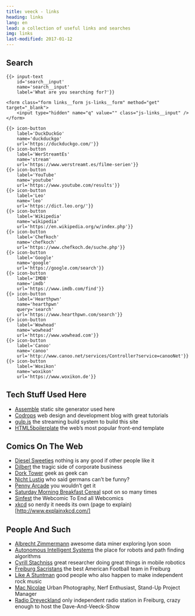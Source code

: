 ```yaml
---
title: veeck - links
heading: links
lang: en
lead: a collection of useful links and searches
img: links
last-modified: 2017-01-12
---
```


## Search

```
{{> input-text
    id='search__input'
    name='search__input'
    label='What are you searching for?'}}

<form class="form links__form js-links__form" method="get" target="_blank">
    <input type="hidden" name="q" value="" class="js-links__input" />
</form>

{{> icon-button
    label='DuckDuckGo'
    name='duckduckgo'
    url='https://duckduckgo.com/'}}
{{> icon-button
    label='WerStreamtEs'
    name='stream'
    url='https://www.werstreamt.es/filme-serien'}}
{{> icon-button
    label='YouTube'
    name='youtube'
    url='https://www.youtube.com/results'}}
{{> icon-button
    label='Leo'
    name='leo'
    url='https://dict.leo.org/'}}
{{> icon-button
    label='Wikipedia'
    name='wikipedia'
    url='https://en.wikipedia.org/w/index.php'}}
{{> icon-button
    label='Chefkoch'
    name='chefkoch'
    url='https://www.chefkoch.de/suche.php'}}
{{> icon-button
    label='Google'
    name='google'
    url='https://google.com/search'}}
{{> icon-button
    label='IMDB'
    name='imdb'
    url='https://www.imdb.com/find'}}
{{> icon-button
    label='Hearthpwn'
    name='hearthpwn'
    query='search'
    url='https://www.hearthpwn.com/search'}}
{{> icon-button
    label='Wowhead'
    name='wowhead'
    url='https://www.wowhead.com'}}
{{> icon-button
    label='Canoo'
    name='canoo'
    url='http://www.canoo.net/services/Controller?service=canooNet'}}
{{> icon-button
    label='Woxikon'
    name='woxikon'
    url='https://www.woxikon.de'}}
```

## Tech Stuff Used Here

- [Assemble](https://assemble.io/) static site generator used here
- [Codrops](https://www.tympanus.net/codrops/) web design and development blog with great tutorials
- [gulp.js](https://gulpjs.com/) the streaming build system to build this site
- [HTML5boilerplate](https://www.html5boilerplate.com/) the web’s most popular front-end template

## Comics On The Web

- [Diesel Sweeties](https://www.dieselsweeties.com/) nothing is any good if other people like it
- [Dilbert](http://www.dilbert.com/) the tragic side of corporate business
- [Dork Tower](https://www.dorktower.com/) geek as geek can
- [Nicht Lustig](http://www.nichtlustig.de/) who said germans can’t be funny?
- [Penny Arcade](https://www.penny-arcade.com/comic/) you wouldn’t get it
- [Saturday Morning Breakfast Cereal](https://www.smbc-comics.com) spot on so many times
- [Sinfest](http://www.sinfest.net) the Webcomic To End all Webcomics
- [xkcd](https://xkcd.com/) so nerdy it needs its own (page to explain)[http://www.explainxkcd.com/]

## People And Such

- [Albrecht Zimmermann](http://www.scientific-data-mining.org/) awesome data miner exploring lyon soon
- [Autonomous Intelligent Systems](http://ais.informatik.uni-freiburg.de/) the place for robots and path finding algorithms
- [Cyrill Stachniss](http://www.informatik.uni-freiburg.de/%7Estachnis/) great researcher doing great things in mobile robotics
- [Freiburg Sacristans](https://www.ft1844-freiburg.de/americanfootball/) the best American Football team in Freiburg
- [Like A Stuntman](http://www.like-a-stuntman.de/) good people who also happen to make independent rock music
- [Mac Nicolae](http://www.macnicolae.de/) Urban Photography, Nerf Enthusiast, Stand-Up Project Manager
- [Radio Dreyeckland](https://www.rdl.de/) only independent radio station in Freiburg, crazy enough to host the Dave-And-Veeck-Show
